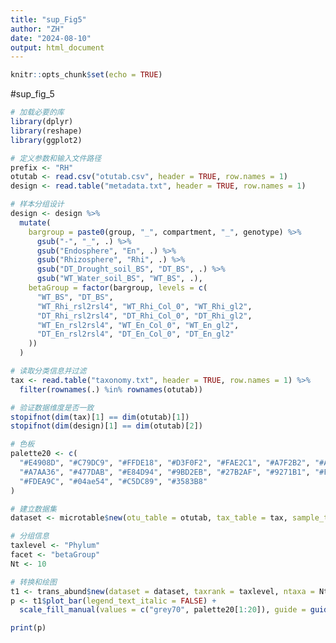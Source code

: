 ```yaml
---
title: "sup_Fig5"
author: "ZH"
date: "2024-08-10"
output: html_document
---
```


```r
knitr::opts_chunk$set(echo = TRUE)
```

#sup_fig_5

```r
# 加载必要的库
library(dplyr)
library(reshape)
library(ggplot2)

# 定义参数和输入文件路径
prefix <- "RH"
otutab <- read.csv("otutab.csv", header = TRUE, row.names = 1)
design <- read.table("metadata.txt", header = TRUE, row.names = 1)

# 样本分组设计
design <- design %>%
  mutate(
    bargroup = paste0(group, "_", compartment, "_", genotype) %>%
      gsub("-", "_", .) %>%
      gsub("Endosphere", "En", .) %>%
      gsub("Rhizosphere", "Rhi", .) %>%
      gsub("DT_Drought_soil_BS", "DT_BS", .) %>%
      gsub("WT_Water_soil_BS", "WT_BS", .),
    betaGroup = factor(bargroup, levels = c(
      "WT_BS", "DT_BS",
      "WT_Rhi_rsl2rsl4", "WT_Rhi_Col_0", "WT_Rhi_gl2", 
      "DT_Rhi_rsl2rsl4", "DT_Rhi_Col_0", "DT_Rhi_gl2", 
      "WT_En_rsl2rsl4", "WT_En_Col_0", "WT_En_gl2", 
      "DT_En_rsl2rsl4", "DT_En_Col_0", "DT_En_gl2"
    ))
  )

# 读取分类信息并过滤
tax <- read.table("taxonomy.txt", header = TRUE, row.names = 1) %>%
  filter(rownames(.) %in% rownames(otutab))

# 验证数据维度是否一致
stopifnot(dim(tax)[1] == dim(otutab)[1])
stopifnot(dim(design)[1] == dim(otutab)[2])

# 色板
palette20 <- c(
  "#E4908D", "#C79DC9", "#FFDE18", "#D3F0F2", "#FAE2C1", "#A7F2B2", "#AFC7E8", "#EDB31E", 
  "#A7AA36", "#477DAB", "#E84D94", "#9BD2EB", "#27B2AF", "#9271B1", "#F0868C", "#6BBC47", 
  "#FDEA9C", "#04ae54", "#C5DC89", "#3583B8"
)

# 建立数据集
dataset <- microtable$new(otu_table = otutab, tax_table = tax, sample_table = design)

# 分组信息
taxlevel <- "Phylum" 
facet <- "betaGroup"    
Nt <- 10    

# 转换和绘图
t1 <- trans_abund$new(dataset = dataset, taxrank = taxlevel, ntaxa = Nt, groupmean = facet)
p <- t1$plot_bar(legend_text_italic = FALSE) +
  scale_fill_manual(values = c("grey70", palette20[1:20]), guide = guide_legend(reverse = TRUE))

print(p)

```